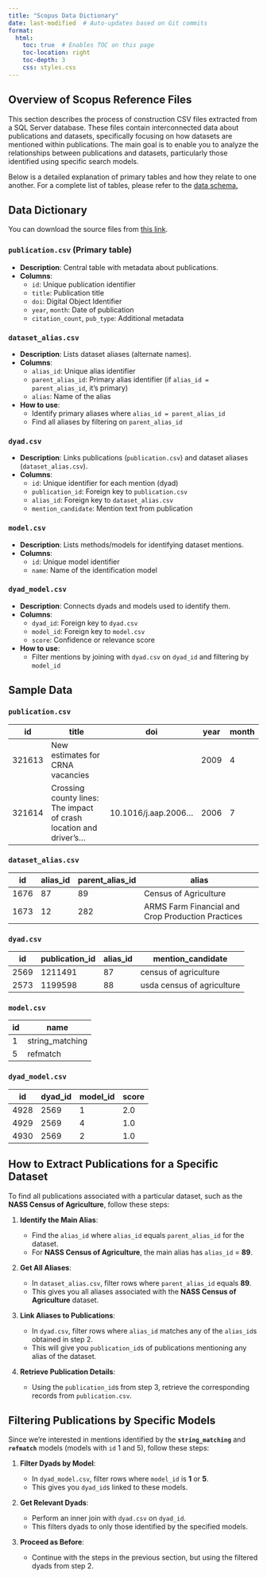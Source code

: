 ```yaml
---
title: "Scopus Data Dictionary"
date: last-modified  # Auto-updates based on Git commits
format:
  html:
    toc: true  # Enables TOC on this page
    toc-location: right
    toc-depth: 3
    css: styles.css
---
```


## Overview of Scopus Reference Files {#sec-app-scopus .unnumbered}

This section describes the process of construction CSV files extracted from a SQL Server database. These files contain interconnected data about publications and datasets, specifically focusing on how datasets are mentioned within publications. The main goal is to enable you to analyze the relationships between publications and datasets, particularly those identified using specific search models.

Below is a detailed explanation of primary tables and how they relate to one another. For a complete list of tables, please refer to the [data schema.](app_crosswalk.qmd)

## Data Dictionary {.unnumbered}

::: {.callout-note title="Download Scopus Source Files"}
You can download the source files from [this link](https://github.com/laurenchenarides/compare_scopus_openalex_report/tree/main/appendices/scopus_files){target="_blank"}.
:::

### `publication.csv` (Primary table) {.unnumbered}
- **Description**: Central table with metadata about publications.
- **Columns**:
  - `id`: Unique publication identifier
  - `title`: Publication title
  - `doi`: Digital Object Identifier
  - `year`, `month`: Date of publication
  - `citation_count`, `pub_type`: Additional metadata

### `dataset_alias.csv` {.unnumbered}
- **Description**: Lists dataset aliases (alternate names).
- **Columns**:
  - `alias_id`: Unique alias identifier
  - `parent_alias_id`: Primary alias identifier (if `alias_id = parent_alias_id`, it's primary)
  - `alias`: Name of the alias

- **How to use**:
  - Identify primary aliases where `alias_id = parent_alias_id`
  - Find all aliases by filtering on `parent_alias_id`

### `dyad.csv` {.unnumbered}
- **Description**: Links publications (`publication.csv`) and dataset aliases (`dataset_alias.csv`).
- **Columns**:
  - `id`: Unique identifier for each mention (dyad)
  - `publication_id`: Foreign key to `publication.csv`
  - `alias_id`: Foreign key to `dataset_alias.csv`
  - `mention_candidate`: Mention text from publication

### `model.csv` {.unnumbered}
- **Description**: Lists methods/models for identifying dataset mentions.
- **Columns**:
  - `id`: Unique model identifier
  - `name`: Name of the identification model

### `dyad_model.csv` {.unnumbered}
- **Description**: Connects dyads and models used to identify them.
- **Columns**:
  - `dyad_id`: Foreign key to `dyad.csv`
  - `model_id`: Foreign key to `model.csv`
  - `score`: Confidence or relevance score

- **How to use**:
  - Filter mentions by joining with `dyad.csv` on `dyad_id` and filtering by `model_id`

## Sample Data {.unnumbered}

::: {.panel-tabset}

### `publication.csv`

| id     | title                                                                | doi                      | year | month |
|--------|----------------------------------------------------------------------|--------------------------|------|-------|
| 321613 | New estimates for CRNA vacancies                                     |                          | 2009 | 4     |
| 321614 | Crossing county lines: The impact of crash location and driver's...  | 10.1016/j.aap.2006...    | 2006 | 7     |

### `dataset_alias.csv`

| id   | alias_id | parent_alias_id | alias                                              |
|------|----------|-----------------|----------------------------------------------------|
| 1676 | 87       | 89              | Census of Agriculture                              |
| 1673 | 12       | 282             | ARMS Farm Financial and Crop Production Practices  |

### `dyad.csv`

| id   | publication_id | alias_id | mention_candidate          |
|------|----------------|----------|----------------------------|
| 2569 | 1211491        | 87       | census of agriculture      |
| 2573 | 1199598        | 88       | usda census of agriculture |

### `model.csv`

| id | name            |
|----|-----------------|
| 1  | string_matching |
| 5  | refmatch        |

### `dyad_model.csv`

| id   | dyad_id | model_id | score |
|------|---------|----------|-------|
| 4928 | 2569    | 1        | 2.0   |
| 4929 | 2569    | 4        | 1.0   |
| 4930 | 2569    | 2        | 1.0   |

:::

## How to Extract Publications for a Specific Dataset {.unnumbered}

To find all publications associated with a particular dataset, such as the **NASS Census of Agriculture**, follow these steps:

1. **Identify the Main Alias**:

   - Find the `alias_id` where `alias_id` equals `parent_alias_id` for the dataset.
   - For **NASS Census of Agriculture**, the main alias has `alias_id` = **89**.

2. **Get All Aliases**:

   - In `dataset_alias.csv`, filter rows where `parent_alias_id` equals **89**.
   - This gives you all aliases associated with the **NASS Census of Agriculture** dataset.

3. **Link Aliases to Publications**:

   - In `dyad.csv`, filter rows where `alias_id` matches any of the `alias_id`s obtained in step 2.
   - This will give you `publication_id`s of publications mentioning any alias of the dataset.

4. **Retrieve Publication Details**:

   - Using the `publication_id`s from step 3, retrieve the corresponding records from `publication.csv`.

## Filtering Publications by Specific Models {.unnumbered}

Since we're interested in mentions identified by the **`string_matching`** and **`refmatch`** models (models with `id` 1 and 5), follow these steps:

1. **Filter Dyads by Model**:

   - In `dyad_model.csv`, filter rows where `model_id` is **1** or **5**.
   - This gives you `dyad_id`s linked to these models.

2. **Get Relevant Dyads**:

   - Perform an inner join with `dyad.csv` on `dyad_id`.
   - This filters dyads to only those identified by the specified models.

3. **Proceed as Before**:

   - Continue with the steps in the previous section, but using the filtered dyads from step 2.


<!-- ### publication.csv -->

<!-- - **Description**: This file contains information about publications, which are the central entities in this dataset. -->
<!-- - **Key Columns**: -->
<!--   - `id`: Unique identifier for each publication. -->
<!--   - `title`: Title of the publication. -->
<!--   - `doi`: Digital Object Identifier of the publication. -->
<!--   - `year` and `month`: Publication date. -->
<!--   - Other metadata such as `citation_count`, `pub_type`, etc. -->

<!-- **Sample Data**: -->

<!-- | id     | title                                                                | doi                      | year | month | -->
<!-- |--------|----------------------------------------------------------------------|--------------------------|------|-------| -->
<!-- | 321613 | New estimates for CRNA vacancies                                     |                          | 2009 | 4     | -->
<!-- | 321614 | Crossing county lines: The impact of crash location and driver's...  | 10.1016/j.aap.2006...    | 2006 | 7     | -->

<!-- ### **dataset_alias.csv** -->

<!-- - **Description**: Contains all the aliases (alternative names) of datasets. This helps in identifying datasets that might be referred to by different names in publications. -->
<!-- - **Key Columns**: -->
<!--   - `alias_id`: Unique identifier for each alias. -->
<!--   - `parent_alias_id`: Identifies the main alias for a dataset. If `parent_alias_id` equals `alias_id`, it is the primary alias. -->
<!--   - `alias`: The alias name of the dataset. -->

<!-- **How to Use**: -->

<!-- - To find the main alias of a dataset, look for rows where `alias_id` equals `parent_alias_id`. -->
<!-- - To find all aliases of a dataset, filter by `parent_alias_id` corresponding to the main alias. -->

<!-- **Sample Data**: -->

<!-- | id   | alias_id | parent_alias_id | alias                                              | -->
<!-- |------|----------|-----------------|----------------------------------------------------| -->
<!-- | 1676 | 87       | 89              | Census of Agriculture                              | -->
<!-- | 1673 | 12       | 282             | ARMS Farm Financial and Crop Production Practices  | -->

<!-- ### **dyad.csv** -->

<!-- - **Description**: Represents the mentions of dataset aliases found within publications. Acts as a linking table between `publication.csv` and `dataset_alias.csv`. -->
<!-- - **Key Columns**: -->
<!--   - `id`: Unique identifier for each dyad (mention). -->
<!--   - `publication_id`: References the `id` in `publication.csv`. -->
<!--   - `alias_id`: References the `alias_id` in `dataset_alias.csv`. -->
<!--   - `mention_candidate`: The actual text mentioning the dataset in the publication. -->

<!-- **Sample Data**: -->

<!-- | id   | publication_id | alias_id | mention_candidate          | -->
<!-- |------|----------------|----------|----------------------------| -->
<!-- | 2569 | 1211491        | 87       | census of agriculture      | -->
<!-- | 2573 | 1199598        | 88       | usda census of agriculture | -->

<!-- ### **model.csv** -->

<!-- - **Description**: Lists the different models or methods used to identify dataset mentions within publications. -->
<!-- - **Key Columns**: -->
<!--   - `id`: Unique identifier for each model. -->
<!--   - `name`: Name of the model (e.g., `string_matching`, `refmatch`). -->

<!-- **Relevant Models**: -->

<!-- - **Model ID 1**: `string_matching` -->
<!-- - **Model ID 5**: `refmatch` -->

<!-- These are the models we are focusing on to compare with data extracted from OpenAlex, as no Kaggle model has been applied there. -->

<!-- **Sample Data**: -->

<!-- | id | name            | -->
<!-- |----|-----------------| -->
<!-- | 1  | string_matching | -->
<!-- | 5  | refmatch        | -->

<!-- ### **dyad_model.csv** -->

<!-- - **Description**: Connects dyads with the models that identified them. Allows filtering dyads based on the models used. -->
<!-- - **Key Columns**: -->
<!--   - `dyad_id`: References the `id` in `dyad.csv`. -->
<!--   - `model_id`: References the `id` in `model.csv`. -->

<!-- **How to Use**: -->

<!-- - To filter dyads (and thus publications) identified by specific models, perform an inner join with `dyad.csv` on `dyad_id` and filter by `model_id`. -->

<!-- **Sample Data**: -->

<!-- | id   | dyad_id | model_id | score | -->
<!-- |------|---------|----------|-------| -->
<!-- | 4928 | 2569    | 1        | 2.0   | -->
<!-- | 4929 | 2569    | 4        | 1.0   | -->
<!-- | 4930 | 2569    | 2        | 1.0   | -->



<!-- ### Practical Example -->

<!-- **Objective**: Find all publications mentioning the **NASS Census of Agriculture** dataset using the `string_matching` and `refmatch` models. -->

<!-- **Steps**: -->

<!-- 1. **Find Main Alias ID**: -->

<!--    - Main alias `alias_id` = **89**. -->

<!-- 2. **Get All Aliases**: -->

<!--    - From `dataset_alias.csv`, extract all `alias_id`s where `parent_alias_id` = **89**. -->

<!-- 3. **Filter Dyads by Models**: -->

<!--    - From `dyad_model.csv`, get `dyad_id`s where `model_id` is **1** or **5**. -->

<!-- 4. **Get Dyads for Dataset**: -->

<!--    - From `dyad.csv`, select rows where: -->
<!--      - `alias_id` is in the list from step 2, and -->
<!--      - `id` (dyad_id) is in the list from step 3. -->

<!-- 5. **Retrieve Publications**: -->

<!--    - Use `publication_id`s from the filtered dyads to get detailed information from `publication.csv`. -->

<!-- ### Sample Data Illustration -->

<!-- **From `dataset_alias.csv`**: -->

<!-- | alias_id | parent_alias_id | alias                     | -->
<!-- |----------|-----------------|---------------------------| -->
<!-- | 87       | 89              | Census of Agriculture     | -->
<!-- | 88       | 89              | USDA Census of Agriculture | -->

<!-- **From `dyad.csv`**: -->

<!-- | id   | publication_id | alias_id | mention_candidate          | -->
<!-- |------|----------------|----------|----------------------------| -->
<!-- | 2569 | 1211491        | 87       | census of agriculture      | -->
<!-- | 2573 | 1199598        | 88       | usda census of agriculture | -->

<!-- **From `dyad_model.csv`** (filtered for `model_id` 1 or 5): -->

<!-- | dyad_id | model_id | -->
<!-- |---------|----------| -->
<!-- | 2569    | 1        | -->
<!-- | 2573    | 5        | -->

<!-- **Resulting Publications**: -->

<!-- - Publications with `id` **1211491** and **1199598** from `publication.csv`. -->

